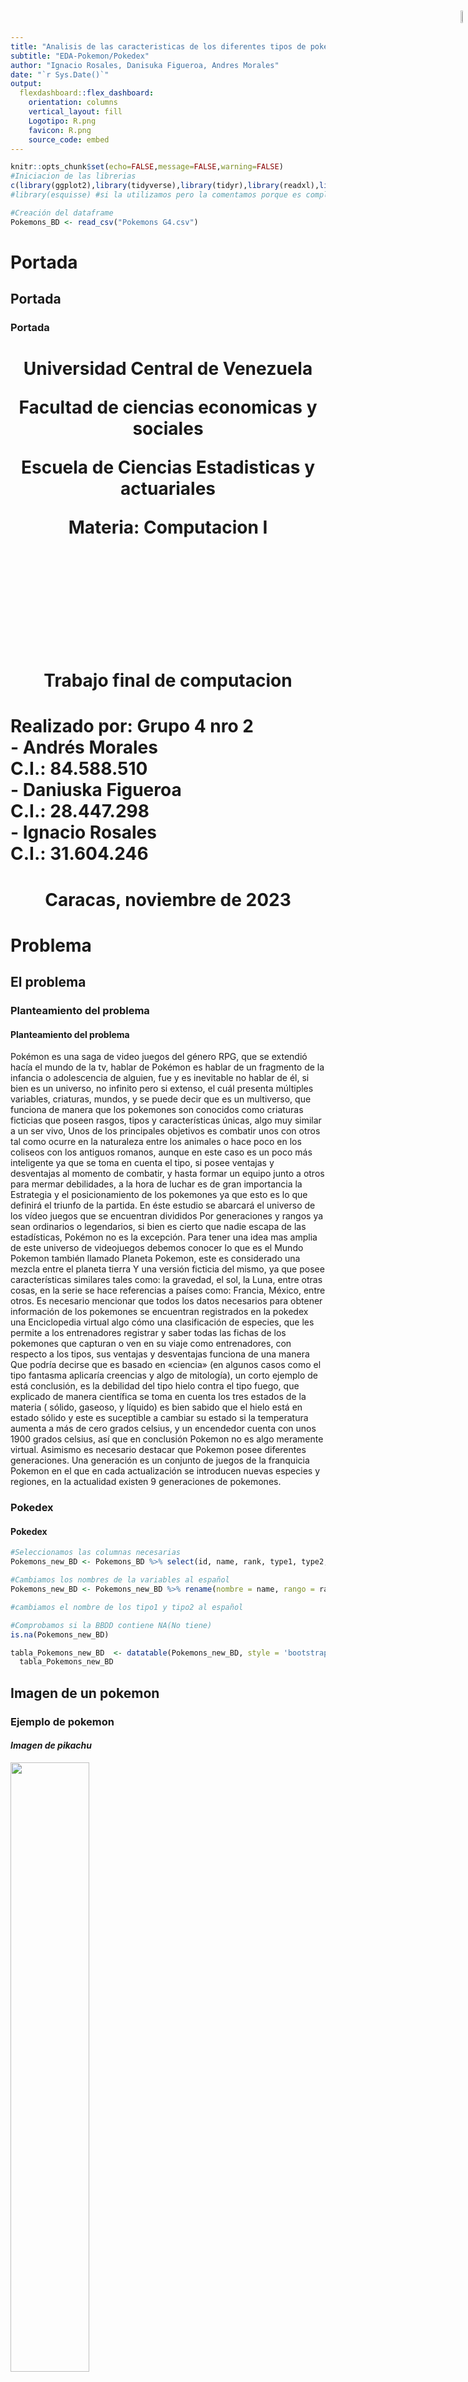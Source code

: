 ---
title: "Analisis de las caracteristicas de los diferentes tipos de pokemon de la pokedex"
subtitle: "EDA-Pokemon/Pokedex"
author: "Ignacio Rosales, Danisuka Figueroa, Andres Morales"
date: "`r Sys.Date()`"
output: 
  flexdashboard::flex_dashboard:
    orientation: columns
    vertical_layout: fill
    Logotipo: R.png
    favicon: R.png
    source_code: embed
---

```{r Chunk_Principal, include=FALSE}
knitr::opts_chunk$set(echo=FALSE,message=FALSE,warning=FALSE)
#Iniciacion de las librerias
c(library(ggplot2),library(tidyverse),library(tidyr),library(readxl),library(readr),library(tsviz),library(DataExplorer),library(shiny),library(dplyr),library(xts),library(zoo),library(corrplot),library(tseries),library(lmtest),library(gridExtra),library(ggfortify),library(forecast),library(fpp),library(colorhex),library(uroot),library(knitr),library(tinytex),library(gganimate),library(av),library(gifski),library(gapminder),library(plotly),library(grid),library(corrplot),library(pander),library(janitor),library(flextable),library(DT),library(gifski),library(webshot),library(webshot2),library(ggstatsplot),library(flexdashboard),library(plotly),library(shiny),library(RColorBrewer),library(gridExtra))
#library(esquisse) #si la utilizamos pero la comentamos porque es complicada en rstudio

#Creación del dataframe
Pokemons_BD <- read_csv("Pokemons G4.csv")

```

# Portada {data-orientation=rows}

## Portada

### Portada

<center><h1>Universidad Central de Venezuela

<div style="position: absolute; top: 0; right: 0;">
![](OIP-removebg-preview.png){width=30%}
</div>

Facultad de ciencias economicas y sociales

Escuela de Ciencias Estadisticas y actuariales

Materia: Computacion I</h1></center>
<br><br><br><br><br><br><br><br><br>
<center><h1><font size=“10”><strong>Trabajo final de computacion</strong></font size></h1></center>



<h1 style=“text-align: right;”>Realizado por:
Grupo 4 nro 2<br>
- Andrés Morales<br>
C.I.: 84.588.510<br>
- Daniuska Figueroa<br>
C.I.: 28.447.298<br>
- Ignacio Rosales<br>
C.I.: 31.604.246<br></h1>


<center><h1>Caracas, noviembre de 2023</h1></center>

# Problema

## El problema {data-width=500} 

### Planteamiento del problema

#### Planteamiento del problema

Pokémon es una saga de video juegos del género RPG, que se extendió hacía el mundo de la tv, hablar de Pokémon es hablar de un fragmento de la infancia o adolescencia de alguien, fue y es inevitable no hablar de él, si bien es un universo, no infinito pero si extenso, el cuál presenta múltiples variables, criaturas, mundos, y se puede decir que es un multiverso, que funciona de manera que los pokemones son conocidos como criaturas ficticias que poseen rasgos, tipos y características únicas, algo muy similar a un ser vivo, Unos de los principales objetivos es combatir unos con otros tal como ocurre en la naturaleza entre los animales o hace poco en los coliseos con los antiguos romanos, aunque en este caso es un poco más inteligente ya que se toma en cuenta el tipo, si posee ventajas y desventajas al momento de combatir, y hasta formar un equipo junto a otros para mermar debilidades, a  la hora de luchar es de gran importancia la Estrategia y el posicionamiento de los pokemones ya que esto es lo que definirá el triunfo de la partida.  En éste estudio se abarcará el universo de los vídeo juegos que se encuentran divididos Por generaciones y rangos ya sean ordinarios o legendarios, si bien es cierto  que nadie escapa de las estadísticas, Pokémon no es la excepción. 
Para tener una idea mas amplia de este universo de videojuegos debemos conocer lo que es el Mundo Pokemon también llamado Planeta Pokemon, este es considerado una mezcla entre el planeta tierra Y una versión ficticia del mismo, ya que posee características similares tales como: la gravedad, el sol, la Luna, entre otras cosas, en la serie se hace referencias a países como: Francia, México, entre otros. 
Es necesario mencionar que todos los datos necesarios para obtener información de los pokemones se encuentran registrados en la pokedex una Enciclopedia virtual algo cómo una clasificación de especies, que les permite a los entrenadores registrar y saber todas las fichas de los pokemones que capturan o ven en su viaje como entrenadores, con respecto a los tipos, sus ventajas y desventajas funciona de una manera Que podría decirse que es basado en «ciencia» (en algunos casos como el tipo fantasma aplicaría creencias y algo de mitología), un corto ejemplo de está conclusión, es la debilidad del tipo hielo contra el tipo fuego, que explicado de manera científica se toma en cuenta los tres estados de la materia ( sólido, gaseoso, y líquido) es bien sabido que el hielo está en estado sólido y este es suceptible a cambiar su estado si la temperatura aumenta a más de cero grados celsius, y un encendedor cuenta con unos 1900 grados celsius, así que en conclusión Pokemon no es algo meramente virtual. 
Asimismo es necesario destacar que Pokemon posee diferentes generaciones. Una generación es un conjunto de juegos de la franquicia Pokemon en el que en cada actualización se introducen nuevas especies y regiones, en la actualidad existen 9 generaciones de pokemones. 

### Pokedex {data-width=350} 

#### Pokedex

```{r Transformacion_datos, include=FALSE}
#Seleccionamos las columnas necesarias
Pokemons_new_BD <- Pokemons_BD %>% select(id, name, rank, type1, type2, hp, atk, def, spatk, spdef, speed, total, height, weight) 

#Cambiamos los nombres de la variables al español
Pokemons_new_BD <- Pokemons_new_BD %>% rename(nombre = name, rango = rank, tipo1 = type1, tipo2 = type2, vida = hp, ataque = atk, defensa = def, ataque_especial = spatk, defensa_especial = spdef, velocidad = speed, altura = height, peso = weight)

#cambiamos el nombre de los tipo1 y tipo2 al español

#Comprobamos si la BBDD contiene NA(No tiene)
is.na(Pokemons_new_BD)
```

```{r Iniciacion de la pokedex, echo=FALSE}
tabla_Pokemons_new_BD  <- datatable(Pokemons_new_BD, style = 'bootstrap', class = c('table-bordered table-condensed','hover'), colnames = c('Nro' = 1), caption = htmltools::tags$caption(style = 'caption-side: bottom; text-align: center;','Tabla de las principales caracteristicas de la pokedex: ', htmltools::em('Esta tabla muestra las principales caracteristicas de la pokedex.')))
  tabla_Pokemons_new_BD
```
## Imagen de un pokemon {data-width=500}

### Ejemplo de pokemon {data-width=100}

#### *Imagen de pikachu*

![](pika.png){width=50%}

### Preguntas y Objetivos
 Basándose en esta información se realizara una investigación que responderá las siguientes preguntas:
 
#### Preguntas

¿Cuáles son los valores máximos de las estadísticas de cada tipo?  

¿Cuál es el porcentaje de cada tipo en la pokedex?  

¿Cuántos pokemones según su rango se encuentran en la pokedex?  

¿Qué tipo es más común?  

#### Objetivos

##### Objetivo general 

Analizar las características de los tipos de Pokemones en la Pokedex

##### Objetivos específicos 

*Estudiar cuantos pokemones de cada tipos.

*Calcular la estadística descriptiva de los tipos de pokemones. 

*Determinar los cálculos para encontrar la correlación entre los tipos y sus estadísticas.

*Interpretar resultados. 

# Pregunta 1 {data-orientation=rows data-navmenu="Analisis"}

¿Cuáles son los valores mínimos y máximos de las estadísticas de cada tipo? Agrupamos los datos por tipo1 de Pokemon y calculamos los valores mínimos y máximos de las estadísticas para cada grupo, en este caso tomamos el Máximo solamente

## Tabla de Frecuencias {data-width=750, .tabset .tabset-fade} 

### tabla 

```{r Pregunta 1, echo=FALSE}
#Pregunta 1 ¿Cuáles son los valores mínimos y máximos de las estadísticas de cada tipo? 
# Agrupamos los datos por tipo1 de Pokemon y calculamos los valores mínimos y máximos de las estadísticas para cada grupo
tipos_estadisticas_max <- Pokemons_new_BD %>%
  group_by(tipo1) %>%
  summarize(Maximo_Vida = max(vida),
            Maximo_Ataque = max(ataque),
            Maximo_Defensa = max(defensa),
            Maximo_Ataque_especial = max(ataque_especial),
            Maximo_Defensa_especial = max(defensa_especial),
            Maximo_Velocidad = max(velocidad),
            Maximo_Altura = max(altura),
            Maximo_peso = max(peso)) 
#Esto ordenada descendientemente para que luego el grafico quede ordenado
tipos_estadisticas_max <- tipos_estadisticas_max %>% arrange(desc(Maximo_Vida), desc(Maximo_Ataque), desc(Maximo_Defensa), desc(Maximo_Ataque_especial), desc(Maximo_Defensa_especial), desc(Maximo_Velocidad), desc(Maximo_Altura), desc(Maximo_peso))

tabla_tipos_estadisticas_max <- datatable(Pokemons_new_BD %>%
  group_by(tipo1) %>%
  summarize(Maximo_Vida = max(vida),
            Maximo_Ataque = max(ataque),
            Maximo_Defensa = max(defensa),
            Maximo_Ataque_especial = max(ataque_especial),
            Maximo_Defensa_especial = max(defensa_especial),
            Maximo_Velocidad = max(velocidad),
            Maximo_Altura = max(altura),
            Maximo_peso = max(peso)), style = 'bootstrap', class = c('table-bordered table-condensed','hover'), colnames = c('Nro' = 1), caption = htmltools::tags$caption(style = 'caption-side: bottom; text-align: center;','Tabla del valor maximo de las estadisticas: ', htmltools::em('Esta tabla muestra el valor maximo de la estadistica en cada tipo.')))
  tabla_tipos_estadisticas_max
```

### Graficos Vida

```{r Grafico_pregunta1_vida, fig.align="center", echo=FALSE, fig.width= 7, fig.height= 7}
Grafico_Maximo_Vida <- ggplot(tipos_estadisticas_max) + aes(x = reorder(tipo1, Maximo_Vida), y =         Maximo_Vida, fill = Maximo_Vida) + geom_col() + 
labs(title = "Gráfico de barras de la vida máxima por tipo1",
     subtitle = "Maxima vida por cada tipo 1",
     x = "Tipo1",
     y = "Vida Máxima", 
     color = "Vida Máxima", 
     fill = "Vida Máxima") +
  theme_bw() +
  scale_fill_gradient(low = "#03045E", high = "#CAF0F8") 
ggplotly(Grafico_Maximo_Vida)
```

### Grafico Ataque

```{r Grafico_pregunta1_Ataque, fig.align="center", echo=FALSE, fig.width= 12, fig.height= 12}
Grafico_Maximo_Ataque <- ggplot(tipos_estadisticas_max) + aes(x = reorder(tipo1, Maximo_Ataque), y =         Maximo_Ataque, fill = Maximo_Ataque) + geom_col() + 
labs(title = "Gráfico de barras de la maximo ataque por tipo1",
     subtitle = "Maxima ataque por cada tipo 1",
     x = "Tipo1",
     y = "Maximo ataque", 
     color = "Maximo ataque", 
     fill = "Maximo ataque") + theme_bw() + 
  scale_fill_gradient(low = "#EF476F", high = "#FFD166") 
ggplotly(Grafico_Maximo_Ataque)
```

### Grafico Defensa 

```{r Grafico_pregunta1_Defensa, fig.align="center", echo=FALSE, fig.width= 12, fig.height= 12}
Grafico_Maximo_Defensa <- ggplot(tipos_estadisticas_max) + aes(x = reorder(tipo1, Maximo_Defensa), y =         Maximo_Defensa, fill = Maximo_Defensa) + geom_col() + 
labs(title = "Gráfico de barras de la maximo defensa por tipo1",
     subtitle = "Maxima defensa por cada tipo 1",
     x = "Tipo1",
     y = "Maxima defensa", 
     color = "Maxima defensa", 
     fill = "Maximo defensa") + theme_bw() + 
  scale_fill_gradient(low = "#6BBAEC", high = "#BCC4DB") 
ggplotly(Grafico_Maximo_Defensa)
```

### Grafico Velocidad

```{r Grafico_pregunta1_Velocidad, fig.align="center", echo=FALSE, fig.width= 12, fig.height= 12}
Grafico_Maximo_Velocidad <- ggplot(tipos_estadisticas_max) + aes(x = reorder(tipo1, Maximo_Velocidad), y =         Maximo_Velocidad, fill = Maximo_Velocidad) + geom_col() + 
labs(title = "Gráfico de barras de la maxima velocidad por tipo1",
     subtitle = "Maxima velocidad por cada tipo 1",
     x = "Tipo1",
     y = "Maxima velocidad", 
     color = "Maxima velocidad", 
     fill = "Maximo velocidad") + theme_bw() + 
  scale_fill_gradient(low = "#D19C1D", high = "#472C1B") 
ggplotly(Grafico_Maximo_Velocidad)
```


## Correlaciones{data-width=100} {.tabset .tabset-fade}

### Graficos correlacion 

```{r Grafico_pregunta1_Ataque_especial_cor_Defensa_Especial, fig.align="center", echo=FALSE, fig.width= 7, fig.height= 7}
Grafico_Maximo_AtaqueE_cor_DefensaE<- ggplot(tipos_estadisticas_max, aes(x = Maximo_Ataque_especial, y = Maximo_Defensa_especial, color = tipo1)) +
  geom_point() +
  labs(title = "Gráfico de dispersión de los ataques maximos y las defensa maximas por tipo",
       x = "Ataque Especial",
       y = "Defensa Especial",
       color = "Tipo")
ggplotly(Grafico_Maximo_AtaqueE_cor_DefensaE)
```

### Correlacion altura peso

```{r Grafico_pregunta1_Ataque_Altura_cor_Defensa_peso, fig.align="center", echo=FALSE, fig.width= 12, fig.height= 12}
Grafico_Maximo_Altura_cor_peso <- ggplot(tipos_estadisticas_max, aes(x = Maximo_Altura, y = Maximo_peso, color = tipo1)) +
  geom_point() +
  labs(title = "Gráfico de dispersión de las alturas maximos y los pesos maximas por tipo",
       x = "Altura",
       y = "Peso",
       color = "Tipo")
ggplotly(Grafico_Maximo_Altura_cor_peso)
```

### Grafico Boxplot

```{r Grafico_preguntararo, fig.align="center", echo=FALSE, fig.width= 15, fig.height= 15}
# Crear el boxplot
Grafico_Vida_tipo <- ggplot(Pokemons_new_BD, aes(x = tipo1, y = vida, fill = tipo1)) +
  geom_boxplot() +
  # Cambiar los títulos
  labs(title = "Boxplot de vida por tipo de Pokémon",
       x = "Tipo de Pokémon",
       y = "Vida",
       fill = "Tipo de Pokémon") +
  # Cambiar el tema
  theme_minimal() +
  # Cambiar los colores
  scale_fill_manual(values = rainbow(18))
ggplotly(Grafico_Vida_tipo)
```

# Pregunta 2 {data-orientation=rows data-navmenu="Analisis"}

## Tabla de Frecuencias {data-width=750}

### Frecuencias

```{r Pregunta 2, echo=FALSE}
#Pregunta 2 ¿Cuál es el porcentaje de cada tipo en la pokedex?  

#A la base dados le contamos cuantos tipos1 de cada 1 hay luego sacamos frecuencia relativas,acumuladas y porcentuales, para luego imprimirlo todo en una tabla
porcentajes <- Pokemons_new_BD %>% 
  count(tipo1) %>% 
  mutate(FR = round((n/sum(n))*100))%>% 
  mutate(F_Relativa_porcentual = paste(FR,"%",sep=""))

tabla_porcentajes <- datatable(Pokemons_new_BD %>% 
  count(tipo1) %>% 
  mutate(FR = round((n/sum(n))*100))%>% 
  mutate(F_Relativa_porcentual = paste(FR,"%",sep="")), style = 'bootstrap', class = c('table-bordered table-condensed','hover'), colnames = c('Nro' = 1), caption = htmltools::tags$caption(style = 'caption-side: bottom; text-align: center;','Tabla de porcentajes: ', htmltools::em('Esta tabla muestra cuanto porcentaje hay por cada tipo.')))
  tabla_porcentajes
```

## Parte Grafica{data-width=250}

### Graficos 

*¿Cuál es el porcentaje de cada tipo en la pokedex? *

```{r Grafico_pregunta_2, fig.align="center", echo=FALSE, fig.width= 17, fig.height= 7}
ggplot(porcentajes, aes(x = tipo1, y = FR)) +
  geom_bar(stat = "identity", fill = "steelblue") +
  labs(x = "Tipo 1", y = "Frecuencia relativa (%)", title = "Distribución de pokemons por tipo 1")
```

# Pregunta 3 {data-navmenu="Analisis"}

## Tabla de Frecuencias {data-width=500}

### Frecuencias 

```{r Pregunta 3, echo=FALSE}
#Pregunta 3 ¿Cuántos pokemones se encuentran en la pokedex según su rango?
rangos <- Pokemons_new_BD %>%
  count(rango) %>% 
  mutate(FR = round((n/sum(n))*100, 2))%>% 
  mutate(F_Relativa_porcentual = paste(FR,"%",sep=""))

tabla_rangos <- datatable(Pokemons_new_BD %>%
  count(rango), style = 'bootstrap', class = c('table-bordered table-condensed','hover'), colnames = c('Nro' = 1), caption = htmltools::tags$caption(style = 'caption-side: bottom; text-align: center;','Tabla de rangos: ', htmltools::em('Esta tabla muestra cuantos pokemons hay por cada rango.')))
  tabla_rangos
```

## Graficos {data-width=500} 

### Graficos barras

¿Cuántos pokemones se encuentran en la pokedex según su rango?

```{r Grafico_pregunta_3, fig.align="center", echo=FALSE, fig.width= 15, fig.height= 15}
rango_barras <- ggplot(rangos, aes(x = rango, y = n)) +
  geom_bar(stat = "identity", fill = "orange") +
  labs(x = "Rango", y = "Frecuencia", title = "Frecuencia de pokemons por rango")
ggplotly(rango_barras)
```

### Graficos Torta

```{r Grafico_pregunta_3_torta, fig.align="center", echo=FALSE, fig.width= 30, fig.height= 30}
rango_circular <- pie(rangos$FR, labels = rangos$F_Relativa_porcentual, main = "Distribución de pokemons por rango")
```

# Pregunta 4 {data-navmenu="Analisis" .hidden}

## Tabla de Frecuencias {data-width=500}

### Frecuencias 

```{r Pregunta 4, echo=FALSE, fig.width= 12, fig.height= 12}
#Pregunta 4 #¿Cual es la relación de un tipo con otro?
#H0 : no existe relación entre el tipo1 y el tipo2
#H1 : si existe relación entre el tipo1 y el tipo

# Filtramos el dataframe por tipo1 y tipo2 para controlar el chi cuadrado
chi_cuadrado <- Pokemons_new_BD %>%
  filter(tipo1 %in% c("fire", "water"), 
         tipo2 %in% c("flying", "poison")) %>% 
  select(tipo1, tipo2)

#Hacemos la prueba chi-cuadrado controlada 
with(chi_cuadrado,chisq.test(tipo1, tipo2, correct = TRUE, p = rep(1/length(tipo1),length(tipo1))))
#Graficamos el chi cuadrado
plot(table(chi_cuadrado$tipo1,chi_cuadrado$tipo2))

print("Este valor puede no ser exacto al aproximarse")

```

# Pregunta 4 {data-navmenu="Analisis"}

## Tabla de Frecuencias {data-width=500}

### Frecuencias 

¿Qué tipo es más común? 

```{r Pregunta 5, echo=FALSE}
#Pregunta 5 ¿Qué tipo es más común?  
tabla_tipos_1 <- datatable(Pokemons_new_BD %>% select(tipo1) %>% count(tipo1) %>% arrange(desc(n)), style = 'bootstrap', class = c('table-bordered table-condensed','hover'), colnames = c('Nro' = 1), caption = htmltools::tags$caption(style = 'caption-side: bottom; text-align: center;','Tabla de los mas comunes: ', htmltools::em('Esta tabla muestra cuantos los tipos1 de pokemons mas comunes.')))
  tabla_tipos_1
                                                      
# Contamos el número de veces que aparece cada tipo en el tipo1
tabla_tipo1 <- table(Pokemons_new_BD$tipo1)

# Encontramos el tipo que aparece con mayor frecuencia
tipo_mas_comun1 <- names(tabla_tipo1)[which.max(tabla_tipo1)]

# Imprimimos el tipo1 que aparece con mayor frecuencia
cat("El tipo más común en el tipo1 es", tipo_mas_comun1, "\n")
```

## Tipo mas comun {data-width=500}

### Tipo mas comun

```{r Pregunta 5.2, echo=FALSE}
tabla_tipos_2 <- datatable(Pokemons_new_BD %>% select(tipo2) %>% count(tipo2) %>% arrange(desc(n)), style = 'bootstrap', class = c('table-bordered table-condensed','hover'), colnames = c('Nro' = 1), caption = htmltools::tags$caption(style = 'caption-side: bottom; text-align: center;','Tabla de los mas comunes: ', htmltools::em('Esta tabla muestra cuantos los tipos2 de pokemons mas comunes.')))
  tabla_tipos_2
  
# Excluimos el valor "none"
tipo_2none <- subset(Pokemons_new_BD, tipo2 != "none")

# Calcular la frecuencia de cada valor
tabla_tipo2 <- table(tipo_2none$tipo2)

# Encontrar el tipo2 más común
tipo2_mas_comun <- names(sort(tabla_tipo2, decreasing = TRUE)[2])

# Imprimimos el tipo2 más común
cat("El tipo más común en el tipo2 es", tipo2_mas_comun, "\n")

```

# Interpretacion

## Interpretaciones

### Conclusiones interpretadas
<font size=“20”><strong>
Después de realizar un análisis estadístico sobre los tipos de Pokémon, podemos llegar a varias conclusiones interesantes:

1.Diversidad de tipos: Existe una amplia variedad de tipos de Pokémon, cada uno con su propia distribución y características únicas. Algunos tipos son más comunes que otros, lo que refleja la diversidad en el mundo Pokémon.

2.Equilibrio en la distribución: A pesar de la diversidad, es posible que observemos un cierto grado de equilibrio en la distribución de los tipos, lo que podría reflejar un diseño cuidadoso por parte de los creadores del juego.


3.Fortalezas y debilidades: Al analizar las vulnerabilidades y resistencias de cada tipo de Pokémon, podemos entender mejor las dinámicas de combate y estrategia en el juego Pokémon, lo que podría ser útil para entrenadores y jugadores competitivos.

4.Importancia del tipo secundario: Los tipos secundarios podrían desempeñar un papel crucial en la versatilidad y las habilidades únicas de cada Pokémon, lo que podría influir en las estrategias de juego y las preferencias de los entrenadores.


5.Relación tipo y estadísticas: Los tipos de Pokémon podrían estar relacionados con ciertas características y estadísticas, lo que podría influir en la estrategia de batalla y la percepción de los jugadores sobre la fuerza relativa de cada tipo.

En general, un análisis detallado de los tipos de Pokémon desde una perspectiva estadística no solo proporciona conocimientos sobre la distribución y las características de los Pokémon, sino que también puede ofrecer información valiosa para la comunidad Pokémon en términos de estrategia, diseño de equipos y la exploración del rico ecosistema que constituye el mundo de Pokémon.
</strong></font size>

# Bibliografia

## Bibliografia

### Bibliografia
<center><h1>
https://www.pokemon.com/es<br>
https://www.pokemon.com/es/pokedex<br>
https://www.youtube.com/user/PokemonOficialES<br>
https://watch.pokemon.com/es-xl/#/<br></h1>
</center>

